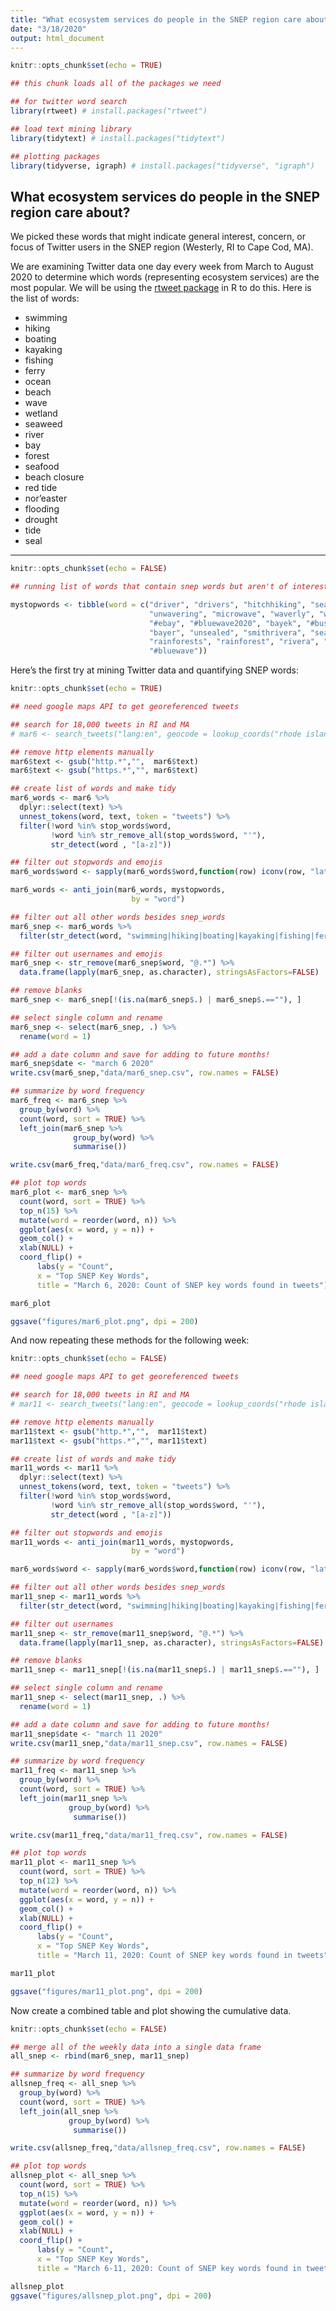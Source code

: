 ```yaml
---
title: "What ecosystem services do people in the SNEP region care about?"
date: "3/18/2020"
output: html_document
---
```


```r
knitr::opts_chunk$set(echo = TRUE)

## this chunk loads all of the packages we need

## for twitter word search
library(rtweet) # install.packages("rtweet")

## load text mining library
library(tidytext) # install.packages("tidytext")

## plotting packages
library(tidyverse, igraph) # install.packages("tidyverse", "igraph")

```

## What ecosystem services do people in the SNEP region care about?

We picked these words that might indicate general interest, concern, or focus of 
Twitter users in the SNEP region (Westerly, RI to Cape Cod, MA).

We are examining Twitter data one day every week from March to August 2020 to 
determine which words (representing ecosystem services) are the most popular. We will be using the 
[rtweet package](https://rtweet.info/) in R to do this. Here is the list of words:

* swimming
* hiking
* boating
* kayaking
* fishing
* ferry
* ocean
* beach
* wave
* wetland
* seaweed
* river
* bay
* forest
* seafood
* beach closure
* red tide
* nor'easter
* flooding
* drought
* tide
* seal

***

```r
knitr::opts_chunk$set(echo = FALSE)

## running list of words that contain snep words but aren't of interest

mystopwords <- tibble(word = c("driver", "drivers", "hitchhiking", "sealed", 
                               "unwavering", "microwave", "waverly", "waved", 
                               "#ebay", "#bluewave2020", "bayek", "#busdriver", 
                               "bayer", "unsealed", "smithrivera", "seales", 
                               "rainforests", "rainforest", "rivera", "riverside", 
                               "#bluewave"))

```

Here's the first try at mining Twitter data and quantifying SNEP words:

```r
knitr::opts_chunk$set(echo = TRUE)

## need google maps API to get georeferenced tweets

## search for 18,000 tweets in RI and MA
# mar6 <- search_tweets("lang:en", geocode = lookup_coords("rhode island", "massachusetts", apikey = "AIzaSyDekm4ATG_9Ir0N1VGuNo8accyKrnttbDU" ), n = 18000, include_rts = FALSE)

## remove http elements manually
mar6$text <- gsub("http.*","",  mar6$text)
mar6$text <- gsub("https.*","", mar6$text)

## create list of words and make tidy
mar6_words <- mar6 %>%
  dplyr::select(text) %>%
  unnest_tokens(word, text, token = "tweets") %>%
  filter(!word %in% stop_words$word,
         !word %in% str_remove_all(stop_words$word, "'"),
         str_detect(word , "[a-z]"))

## filter out stopwords and emojis
mar6_words$word <- sapply(mar6_words$word,function(row) iconv(row, "latin1", "ASCII", sub=""))

mar6_words <- anti_join(mar6_words, mystopwords, 
                           by = "word")

## filter out all other words besides snep_words
mar6_snep <- mar6_words %>% 
  filter(str_detect(word, "swimming|hiking|boating|kayaking|fishing|ferry|ocean|beach|wave|wetland|seaweed|river|bay|forest|seafood|beach closure|red tide|noreaster|flooding|drought|tide|seal"))

## filter out usernames and emojis
mar6_snep <- str_remove(mar6_snep$word, "@.*") %>%
  data.frame(lapply(mar6_snep, as.character), stringsAsFactors=FALSE)

## remove blanks
mar6_snep <- mar6_snep[!(is.na(mar6_snep$.) | mar6_snep$.==""), ]

## select single column and rename
mar6_snep <- select(mar6_snep, .) %>%
  rename(word = 1)

## add a date column and save for adding to future months!
mar6_snep$date <- "march 6 2020"
write.csv(mar6_snep,"data/mar6_snep.csv", row.names = FALSE)

## summarize by word frequency
mar6_freq <- mar6_snep %>%
  group_by(word) %>%
  count(word, sort = TRUE) %>%
  left_join(mar6_snep %>%
              group_by(word) %>%
              summarise())

write.csv(mar6_freq,"data/mar6_freq.csv", row.names = FALSE)

## plot top words
mar6_plot <- mar6_snep %>%
  count(word, sort = TRUE) %>%
  top_n(15) %>%
  mutate(word = reorder(word, n)) %>%
  ggplot(aes(x = word, y = n)) +
  geom_col() +
  xlab(NULL) +
  coord_flip() +
      labs(y = "Count",
      x = "Top SNEP Key Words",
      title = "March 6, 2020: Count of SNEP key words found in tweets")

mar6_plot

ggsave("figures/mar6_plot.png", dpi = 200)

```

And now repeating these methods for the following week:

```r
knitr::opts_chunk$set(echo = FALSE)

## need google maps API to get georeferenced tweets

## search for 18,000 tweets in RI and MA
# mar11 <- search_tweets("lang:en", geocode = lookup_coords("rhode island", "massachusetts", apikey = "AIzaSyDekm4ATG_9Ir0N1VGuNo8accyKrnttbDU" ), n = 18000, include_rts = FALSE)

## remove http elements manually
mar11$text <- gsub("http.*","",  mar11$text)
mar11$text <- gsub("https.*","", mar11$text)

## create list of words and make tidy
mar11_words <- mar11 %>%
  dplyr::select(text) %>%
  unnest_tokens(word, text, token = "tweets") %>%
  filter(!word %in% stop_words$word,
         !word %in% str_remove_all(stop_words$word, "'"),
         str_detect(word , "[a-z]"))

## filter out stopwords and emojis
mar11_words <- anti_join(mar11_words, mystopwords, 
                           by = "word")

mar6_words$word <- sapply(mar6_words$word,function(row) iconv(row, "latin1", "ASCII", sub=""))

## filter out all other words besides snep_words
mar11_snep <- mar11_words %>% 
  filter(str_detect(word, "swimming|hiking|boating|kayaking|fishing|ferry|ocean|beach|wave|wetland|seaweed|river|bay|forest|seafood|beach closure|red tide|noreaster|flooding|drought|tide|seal"))

## filter out usernames
mar11_snep <- str_remove(mar11_snep$word, "@.*") %>%
  data.frame(lapply(mar11_snep, as.character), stringsAsFactors=FALSE)

## remove blanks
mar11_snep <- mar11_snep[!(is.na(mar11_snep$.) | mar11_snep$.==""), ]

## select single column and rename
mar11_snep <- select(mar11_snep, .) %>%
  rename(word = 1)

## add a date column and save for adding to future months!
mar11_snep$date <- "march 11 2020"
write.csv(mar11_snep,"data/mar11_snep.csv", row.names = FALSE)

## summarize by word frequency
mar11_freq <- mar11_snep %>%
  group_by(word) %>%
  count(word, sort = TRUE) %>%
  left_join(mar11_snep %>%
             group_by(word) %>%
              summarise())

write.csv(mar11_freq,"data/mar11_freq.csv", row.names = FALSE)

## plot top words
mar11_plot <- mar11_snep %>%
  count(word, sort = TRUE) %>%
  top_n(12) %>%
  mutate(word = reorder(word, n)) %>%
  ggplot(aes(x = word, y = n)) +
  geom_col() +
  xlab(NULL) +
  coord_flip() +
      labs(y = "Count",
      x = "Top SNEP Key Words",
      title = "March 11, 2020: Count of SNEP key words found in tweets")

mar11_plot

ggsave("figures/mar11_plot.png", dpi = 200)

```

Now create a combined table and plot showing the cumulative data.

```r
knitr::opts_chunk$set(echo = FALSE)

## merge all of the weekly data into a single data frame
all_snep <- rbind(mar6_snep, mar11_snep)

## summarize by word frequency
allsnep_freq <- all_snep %>%
  group_by(word) %>%
  count(word, sort = TRUE) %>%
  left_join(all_snep %>%
             group_by(word) %>%
              summarise())

write.csv(allsnep_freq,"data/allsnep_freq.csv", row.names = FALSE)

## plot top words
allsnep_plot <- all_snep %>%
  count(word, sort = TRUE) %>%
  top_n(15) %>%
  mutate(word = reorder(word, n)) %>%
  ggplot(aes(x = word, y = n)) +
  geom_col() +
  xlab(NULL) +
  coord_flip() +
      labs(y = "Count",
      x = "Top SNEP Key Words",
      title = "March 6-11, 2020: Count of SNEP key words found in tweets")

allsnep_plot
ggsave("figures/allsnep_plot.png", dpi = 200)

```
